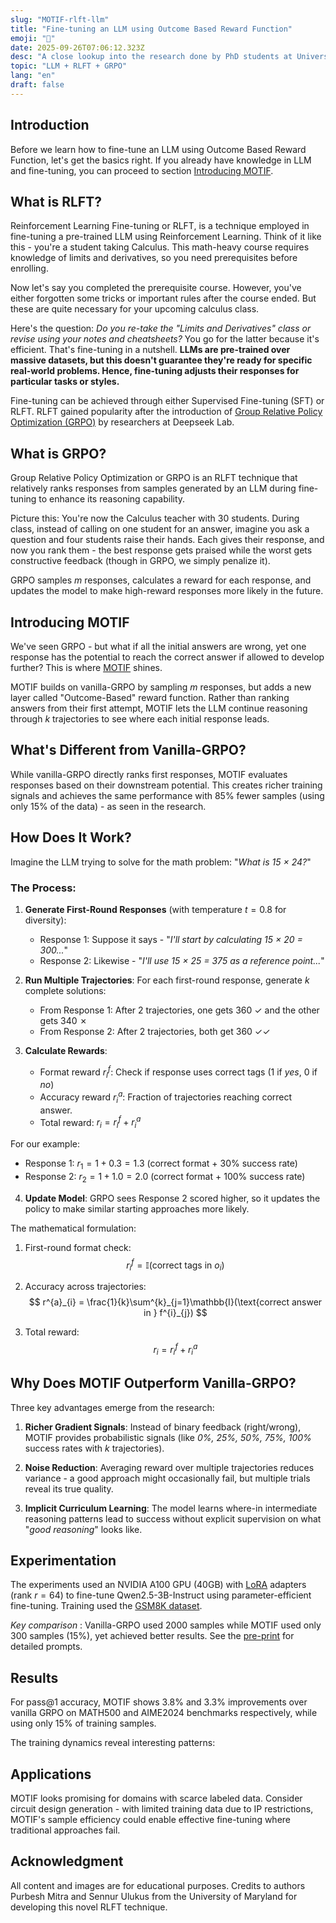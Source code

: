 ```yaml
---
slug: "MOTIF-rlft-llm"
title: "Fine-tuning an LLM using Outcome Based Reward Function"
emoji: "🤖"
date: 2025-09-26T07:06:12.323Z
desc: "A close lookup into the research done by PhD students at University of Maryland"
topic: "LLM + RLFT + GRPO"
lang: "en"
draft: false
---
```



## Introduction
Before we learn how to fine-tune an LLM using Outcome Based Reward Function, let's get the basics right. If you already have knowledge in LLM and fine-tuning, you can proceed to section [Introducing MOTIF](#introducing-motif).

## What is RLFT?
Reinforcement Learning Fine-tuning or RLFT, is a technique employed in fine-tuning a pre-trained LLM using Reinforcement Learning. Think of it like this - you're a student taking Calculus. This math-heavy course requires knowledge of limits and derivatives, so you need prerequisites before enrolling. 

Now let's say you completed the prerequisite course. However, you've either forgotten some tricks or important rules after the course ended. But these are quite necessary for your upcoming calculus class.

Here's the question: _Do you re-take the "Limits and Derivatives" class or revise using your notes and cheatsheets?_ You go for the latter because it's efficient. That's fine-tuning in a nutshell. **LLMs are pre-trained over massive datasets, but this doesn't guarantee they're ready for specific real-world problems. Hence, fine-tuning adjusts their responses for particular tasks or styles.**

Fine-tuning can be achieved through either Supervised Fine-tuning (SFT) or RLFT. RLFT gained popularity after the introduction of [Group Relative Policy Optimization (GRPO)](https://arxiv.org/abs/2402.03300) by researchers at Deepseek Lab.

## What is GRPO?
Group Relative Policy Optimization or GRPO is an RLFT technique that relatively ranks responses from samples generated by an LLM during fine-tuning to enhance its reasoning capability. 

Picture this: You're now the Calculus teacher with 30 students. During class, instead of calling on one student for an answer, imagine you ask a question and four students raise their hands. Each gives their response, and now you rank them - the best response gets praised while the worst gets constructive feedback (though in GRPO, we simply penalize it). 

GRPO samples $m$ responses, calculates a reward for each response, and updates the model to make high-reward responses more likely in the future.

## Introducing MOTIF
We've seen GRPO - but what if all the initial answers are wrong, yet one response has the potential to reach the correct answer if allowed to develop further? This is where [MOTIF](https://arxiv.org/abs/2507.02851) shines.

MOTIF builds on vanilla-GRPO by sampling $m$ responses, but adds a new layer called "Outcome-Based" reward function. Rather than ranking answers from their first attempt, MOTIF lets the LLM continue reasoning through $k$ trajectories to see where each initial response leads.

## What's Different from Vanilla-GRPO?
While vanilla-GRPO directly ranks first responses, MOTIF evaluates responses based on their downstream potential. This creates richer training signals and achieves the same performance with 85% fewer samples (using only 15% of the data) - as seen in the research.

<BlogImage
  src="https://firebasestorage.googleapis.com/v0/b/portfolio-data-f5676.appspot.com/o/img%2Fblog%2Fmotif-rlft%2Fmotif-pipeline.png?alt=media&token=a5179a4c-9f15-4611-92f5-679034bc4d5e"
  alt="MOTIF-with-GRPO-in-action-as-a-sequence-diagram"
  caption="MOTIF incorporated into the GRPO pipeline"
/>

## How Does It Work?

Imagine the LLM trying to solve for the math problem: "_What is 15 × 24?_"

<BlogImage
  src="https://firebasestorage.googleapis.com/v0/b/portfolio-data-f5676.appspot.com/o/img%2Fblog%2Fmotif-rlft%2Falgorithm.png?alt=media&token=2da8704c-3e12-4b08-a23b-6f32d0a31913"
  alt="MOTIF-technique algorithm"
  caption="MOTIF algorithm"
/>

### The Process:

1. **Generate First-Round Responses** (with temperature $t=0.8$ for diversity):
   - Response 1: Suppose it says - "_I'll start by calculating 15 × 20 = 300..._"
   - Response 2: Likewise - "_I'll use 15 × 25 = 375 as a reference point..._"

2. **Run Multiple Trajectories**: For each first-round response, generate $k$ complete solutions:
   - From Response 1: After 2 trajectories, one gets 360 ✓ and the other gets 340 ✗
   - From Response 2: After 2 trajectories, both get 360 ✓✓

3. **Calculate Rewards**:
   - Format reward $r^f_i$: Check if response uses correct tags (1 if _yes_, 0 if _no_)
   - Accuracy reward $r^a_i$: Fraction of trajectories reaching correct answer.
   - Total reward: $r_i = r^f_i + r^a_i$

For our example:
- Response 1: $r_1 = 1 + 0.3 = 1.3$ (correct format + 30% success rate)
- Response 2: $r_2 = 1 + 1.0 = 2.0$ (correct format + 100% success rate)

4. **Update Model**: GRPO sees Response 2 scored higher, so it updates the policy to make similar starting approaches more likely.

The mathematical formulation:

1. First-round format check:
    $$
    r^{f}_{i} = \mathbb{I}(\text{correct tags in } o_{i})
    $$

2. Accuracy across trajectories:
    $$
    r^{a}_{i} = \frac{1}{k}\sum^{k}_{j=1}\mathbb{I}(\text{correct answer in } f^{i}_{j})
    $$

3. Total reward:
    $$
    r_{i} = r^{f}_{i} + r^{a}_{i}
    $$

## Why Does MOTIF Outperform Vanilla-GRPO?

Three key advantages emerge from the research:

1. **Richer Gradient Signals**: Instead of binary feedback (right/wrong), MOTIF provides probabilistic signals (like _0%, 25%, 50%, 75%, 100%_ success rates with $k$ trajectories).

2. **Noise Reduction**: Averaging reward over multiple trajectories reduces variance - a good approach might occasionally fail, but multiple trials reveal its true quality.

3. **Implicit Curriculum Learning**: The model learns where-in intermediate reasoning patterns lead to success without explicit supervision on what "_good reasoning_" looks like.

## Experimentation
The experiments used an NVIDIA A100 GPU (40GB) with [LoRA](https://arxiv.org/abs/2106.09685) adapters (rank $r=64$) to fine-tune Qwen2.5-3B-Instruct using parameter-efficient fine-tuning. Training used the [GSM8K dataset](https://huggingface.co/datasets/openai/gsm8k). 

_Key comparison_ : Vanilla-GRPO used 2000 samples while MOTIF used only 300 samples (15%), yet achieved better results. See the [pre-print](https://arxiv.org/abs/2507.02851) for detailed prompts.

## Results
For pass@1 accuracy, MOTIF shows 3.8% and 3.3% improvements over vanilla GRPO on MATH500 and AIME2024 benchmarks respectively, while using only 15% of training samples.

<BlogImage
    src="https://firebasestorage.googleapis.com/v0/b/portfolio-data-f5676.appspot.com/o/img%2Fblog%2Fmotif-rlft%2Fresult.png?alt=media&token=18e3e067-06b9-46ca-867e-55a0dd5d749e"
  alt="MOTIF results table"
  caption="Performance comparison: MOTIF vs vanilla GRPO"
/>

The training dynamics reveal interesting patterns:

<BlogImage
    src="https://firebasestorage.googleapis.com/v0/b/portfolio-data-f5676.appspot.com/o/img%2Fblog%2Fmotif-rlft%2Freward-vs-steps.png?alt=media&token=efc54f0d-ad56-458a-8f20-004acffbcb31"
  alt="Reward progression comparison"
  caption="MOTIF's reward grows smoothly from the start, unlike vanilla GRPO's delayed improvement"
/>

<BlogImage
    src="https://firebasestorage.googleapis.com/v0/b/portfolio-data-f5676.appspot.com/o/img%2Fblog%2Fmotif-rlft%2Fcompletions-vs-steps.png?alt=media&token=31655d4a-036f-4b6b-8145-882a29fb4c58"
  alt="Response length comparison"
  caption="MOTIF's responses become more concise as reasoning distributes across rounds"
/>

## Applications
MOTIF looks promising for domains with scarce labeled data. Consider circuit design generation - with limited training data due to IP restrictions, MOTIF's sample efficiency could enable effective fine-tuning where traditional approaches fail.

## Acknowledgment
All content and images are for educational purposes. Credits to authors Purbesh Mitra and Sennur Ulukus from the University of Maryland for developing this novel RLFT technique.

